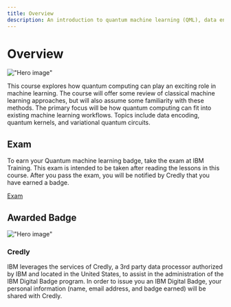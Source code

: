 ```yaml
---
title: Overview
description: An introduction to quantum machine learning (QML), data encoding, kernel methods and variational quantum circuits.
---
```


# Overview

!["Hero image"](/learning/images/courses/quantum-machine-learning/hero.svg)

This course explores how quantum computing can play an exciting role in machine learning. The course will offer some review of classical machine learning approaches, but will also assume some familiarity with these methods. The primary focus will be how quantum computing can fit into existing machine learning workflows. Topics include data encoding, quantum kernels, and variational quantum circuits.

## Exam

To earn your Quantum machine learning badge, take the exam at IBM Training. This exam is intended to be taken after reading the lessons in this course. After you pass the exam, you will be notified by Credly that you have earned a badge.

[Exam](/learning/courses/quantum-machine-learning/exam)

## Awarded Badge

!["Hero image"](/learning/images/courses/quantum-machine-learning/badge.avif)

### Credly

IBM leverages the services of Credly, a 3rd party data processor authorized by IBM and located in the United States, to assist in the administration of the IBM Digital Badge program. In order to issue you an IBM Digital Badge, your personal information (name, email address, and badge earned) will be shared with Credly.

